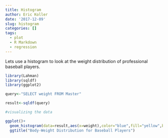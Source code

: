 ```yaml
---
title: Histogram
author: Eric Koller
date: '2017-12-09'
slug: histogram
categories: []
tags:
  - plot
  - R Markdown
  - regression
---
```


Lets use a histogram to look at the weight distribution of professional baseball players.
```r
library(Lahman)
library(sqldf)
library(ggplot2)
```

```r
query<-"SELECT weight FROM Master"

result<-sqldf(query)

#visualizing the data

ggplot()+
  geom_histogram(data=result,aes(x=weight),color="blue",fill="yellow",bins=50)+
  ggtitle("Body-Weight Distribution for Baseball Players")
```

